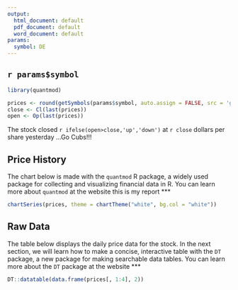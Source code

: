 ```yaml
---
output:
  html_document: default
  pdf_document: default
  word_document: default
params:
  symbol: DE
---
```


## `r params$symbol`

```r

library(quantmod)

prices <- round(getSymbols(params$symbol, auto.assign = FALSE, src = 'google'), 2)
close <- Cl(last(prices))
open <- Op(last(prices))

```

The stock closed `r ifelse(open>close,'up','down')` at `r close` dollars per share yesterday ...Go Cubs!!!

## Price History

The chart below is made with the `quantmod` R package, a widely used package for collecting and visualizing financial data in R. You can learn more about `quantmod` at the website this is my report
***
  
```r
chartSeries(prices, theme = chartTheme("white", bg.col = "white"))
```

## Raw Data

The table below displays the daily price data for the stock. In the next section, we will learn how to make a concise, interactive table with the `DT` package, a new package for making searchable data tables. You can learn more about the `DT` package at the website 
***
  
```r
DT::datatable(data.frame(prices[, 1:4], 2))
```

